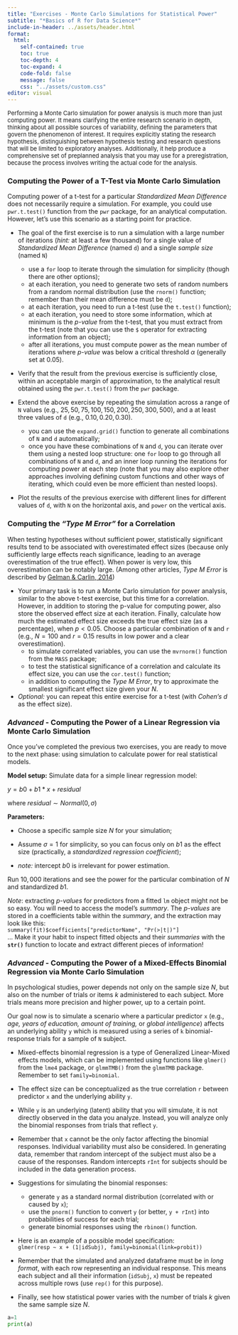 ```yaml
---
title: "Exercises - Monte Carlo Simulations for Statistical Power"
subtitle: "*Basics of R for Data Science*"
include-in-header: ../assets/header.html
format: 
  html:
    self-contained: true
    toc: true   
    toc-depth: 4  
    toc-expand: 4
    code-fold: false 
    message: false
    css: "../assets/custom.css"
editor: visual
---
```


::: {style="font-size:13px;"}
Performing a Monte Carlo simulation for power analysis is much more than just computing power. It means clarifying the entire research scenario in depth, thinking about all possible sources of variability, defining the parameters that govern the phenomenon of interest. It requires explicitly stating the research hypothesis, distinguishing between hypothesis testing and research questions that will be limited to exploratory analyses. Additionally, it help produce a comprehensive set of preplanned analysis that you may use for a preregistration, because the process involves writing the actual code for the analysis.
:::

### Computing the Power of a T-Test via Monte Carlo Simulation

Computing power of a t-test for a particular *Standardized Mean Difference* does not necessarily require a simulation. For example, you could use `pwr.t.test()` function from the `pwr` package, for an analytical computation. However, let's use this scenario as a starting point for practice.

-   The goal of the first exercise is to run a simulation with a large number of iterations (*hint:* at least a few thousand) for a single value of *Standardized Mean Difference* (named `d`) and a single *sample size* (named `N`)

    -   use a `for` loop to iterate through the simulation for simplicity (though there are other options);
    -   at each iteration, you need to generate two sets of random numbers from a random normal distribution (use the `rnorm()` function; remember than their mean difference must be `d`);
    -   at each iteration, you need to run a t-test (use the `t.test()` function);
    -   at each iteration, you need to store some information, which at minimum is the *p-value* from the t-test, that you must extract from the t-test (note that you can use the `$` operator for extracting information from an object);
    -   after all iterations, you must compute power as the mean number of iterations where *p-value* was below a critical threshold $\alpha$ (generally set at $0.05$).

-   Verify that the result from the previous exercise is sufficiently close, within an acceptable margin of approximation, to the analytical result obtained using the `pwr.t.test()` from the `pwr` package.

-   Extend the above exercise by repeating the simulation across a range of `N` values (e.g., $25, 50, 75, 100, 150, 200, 250, 300, 500$), and a at least three values of `d` (e.g., $0.10, 0.20, 0.30$).

    -   you can use the `expand.grid()` function to generate all combinations of `N` and `d` automatically;
    -   once you have these combinations of `N` and `d`, you can iterate over them using a nested loop structure: one `for` loop to go through all combinations of `N` and `d`, and an inner loop running the iterations for computing power at each step (note that you may also explore other approaches involving defining custom functions and other ways of iterating, which could even be more efficient than nested loops).

-   Plot the results of the previous exercise with different lines for different values of `d`, with `N` on the horizontal axis, and `power` on the vertical axis.

### Computing the *"Type M Error"* for a Correlation

When testing hypotheses without sufficient power, statistically significant results tend to be associated with overestimated effect sizes (because only sufficiently large effects reach significance, leading to an average overestimation of the true effect). When power is very low, this overestimation can be notably large. (Among other articles, *Type M Error* is described by <a href="https://journals.sagepub.com/doi/full/10.1177/1745691614551642" target="_blank">Gelman & Carlin, 2014</a>)

-   Your primary task is to run a Monte Carlo simulation for power analysis, similar to the above t-test exercise, but this time for a correlation. However, in addition to storing the p-value for computing power, also store the observed effect size at each iteration. Finally, calculate how much the estimated effect size exceeds the true effect size (as a percentage), when $p < 0.05$. Choose a particular combination of `N` and `r` (e.g., $N = 100$ and $r = 0.15$ results in low power and a clear overestimation).
    -   to simulate correlated variables, you can use the `mvrnorm()` function from the `MASS` package;
    -   to test the statistical significance of a correlation and calculate its effect size, you can use the `cor.test()` function;
    -   in addition to computing the *Type M Error*, try to approximate the smallest significant effect size given your $N$.
-   *Optional:* you can repeat this entire exercise for a t-test (with *Cohen's d* as the effect size).

### *Advanced* - Computing the Power of a Linear Regression via Monte Carlo Simulation

Once you've completed the previous two exercises, you are ready to move to the next phase: using simulation to calculate power for real statistical models.

**Model setup:** Simulate data for a simple linear regression model:

$y = b0 + b1*x + residual$

where $residual \sim Normal(0, \sigma)$

**Parameters:**

-   Choose a specific sample size $N$ for your simulation;

-   Assume $\sigma = 1$ for simplicity, so you can focus only on $b1$ as the effect size (practically, a *standardized regression coefficient*);

-   *note:* intercept $b0$ is irrelevant for power estimation.

Run $10,000$ iterations and see the power for the particular combination of $N$ and standardized $b1$.

*Note*: extracting *p-values* for predictors from a fitted `lm` object might not be so easy. You will need to access the model's *summary*. The *p-values* are stored in a coefficients table within the *summary*, and the extraction may look like this: <br/> `summary(fit)$coefficients["predictorName", "Pr(>|t|)"]` <br/> ... Make it your habit to inspect fitted objects and their *summaries* with the **`str()`** function to locate and extract different pieces of information!

### *Advanced* - Computing the Power of a Mixed-Effects Binomial Regression via Monte Carlo Simulation

In psychological studies, power depends not only on the sample size $N$, but also on the number of trials or items $k$ administered to each subject. More trials means more precision and higher power, up to a certain point.

Our goal now is to simulate a scenario where a particular predictor `x` (e.g., *age, years of education, amount of training,* or *global intelligence*) affects an underlying ability `y` which is measured using a series of `k` binomial-response trials for a sample of `N` subject.

-   Mixed-effects binomial regression is a type of Generalized Linear-Mixed effects models, which can be implemented using functions like `glmer()` from the `lme4` package, or `glmmTMB()` from the `glmmTMB` package. Remember to set `family=binomial`.

-   The effect size can be conceptualized as the true correlation `r` between predictor `x` and the underlying ability `y`.

-   While `y` is an underlying (latent) ability that you will simulate, it is not directly observed in the data you analyze. Instead, you will analyze only the binomial responses from trials that reflect `y`.

-   Remember that `x` cannot be the only factor affecting the binomial responses. Individual variability must also be considered. In generating data, remember that random intercept of the subject must also be a cause of the responses. Random intercepts `rInt` for subjects should be included in the data generation process.

-   Suggestions for simulating the binomial responses:

    -   generate `y` as a standard normal distribution (correlated with or caused by `x`);
    -   use the `pnorm()` function to convert `y` (or better, `y + rInt`) into probabilities of success for each trial;
    -   generate binomial responses using the `rbinom()` function.

-   Here is an example of a possible model specification: <br/> `glmer(resp ~ x + (1|idSubj), family=binomial(link=probit))`

-   Remember that the simulated and analyzed dataframe must be in *long format*, with each row representing an individual response. This means each subject and all their information (`idSubj`, `x`) must be repeated across multiple rows (use `rep()` for this purpose).

-   Finally, see how statistical power varies with the number of trials $k$ given the same sample size $N$.

```python
a=1
print(a)
```
